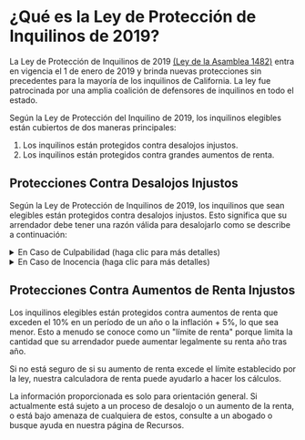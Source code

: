 
# ¿Qué es la Ley de Protección de Inquilinos de 2019?

La Ley de Protección de Inquilinos de 2019 [(Ley de la Asamblea 1482)](http://leginfo.legislature.ca.gov/faces/billNavClient.xhtml?bill_id=201920200AB1482) entra en vigencia el 1 de enero de 2019 y brinda nuevas protecciones sin precedentes para la mayoría de los inquilinos de California. La ley fue patrocinada por una amplia coalición de defensores de inquilinos en todo el estado.

Según la Ley de Protección del Inquilino de 2019, los inquilinos elegibles están cubiertos de dos maneras principales:

1. Los inquilinos están protegidos contra desalojos injustos.
2. Los inquilinos están protegidos contra grandes aumentos de renta.

## Protecciones Contra Desalojos Injustos

Según la Ley de Protección de Inquilinos de 2019, los inquilinos que sean elegibles están protegidos contra desalojos injustos. Esto significa que su arrendador debe tener una razón válida para desalojarlo como se describe a continuación:

<details>
    <summary>En Caso de Culpabilidad (haga clic para más detalles)</summary>
    <ol>
          <li>Falta de pago del renta.</li>
          <li>
            Incumplimiento con los términos esenciales de un contrato de arrendamiento que continúa después de una notificación por escrito del derecho de resolver la violación. Si el inquilino no resuelve la violación, el arrendador puede realizar un aviso de terminación sin posibilidad de saneamiento.
          </li>
          <li>Mantener, cometer o permitir una molestia.</li>
          <li>Destrucción de propiedad o crear una molestia.</li>
          <li>
            No firmar un contrato de arrendamiento con términos 
            similares después de la expiración de un contrato de arrendamiento.
          </li>
          <li>
            Actividad criminal en la propiedad, o actividad criminal o 
            amenaza criminal dirigida a un propietario o administrador de la propiedad.
          </li>
          <li>Asignación y subarriendo en violación del contrato de arrendamiento.</li>
          <li>Negarse a proporcionar al propietario acceso a la unidad.</li>
          <li>Usar las instalaciones para un propósito ilegal.</li>
          <li>
            Incumplimiento por parte de un licenciatario, agente o empleado
            del propietario para desocupar después de la terminación de la relación.
          </li>
          <li>
            Si un inquilino no entrega la posesión de la unidad después de la fecha
            que el inquilino avisara que se mudaria o después de que el propietario y el 
            inquilino hayan acordado por escrito que el inquilino desalojará.
          </li>
        </ol>
</details>
<details>
    <summary>En Caso de Inocencia (haga clic para más detalles)</summary>
    <ol>
          <li>
            {" "}
            El propietario o pariente del propietario se puede mudar dentro de la unidad 
            solo cuando este establecido en el contrato de arrendamiento
            original o un nuevo contrato lo permita. El desalojo debe 
            ser realizado por un propietario o el cónyuge, pareja 
            doméstica, hijos, nietos, padres o abuelos del propietario. 
            El contrato de arrendamiento original o nuevo contrato debe reservar 
            el derecho de mudarse para el propietario o el cónyuge, pareja doméstica, 
            hijos, nietos, padres o abuelos del propietario.{" "}
          </li>
          <li>Retirar la unidad del mercado de renta.</li>
          <li>
            Cuando una agencia de la ciudad o del condado requiere que la unidad 
            sea desocupada debido a condiciones inhabitables.
          </li>
          <li>
            Intención de demoler o remodelar sustancialmente una unidad. “Remodelación
            sustancial” significa el reemplazo o modificación sustancial de cualquier
            sistema estructural, eléctrico, de plomería o mecánico que requiera un
            permiso, o la eliminación de material peligroso, incluido plomo, moho o
            asbesto que no se pueda lograr de manera razonable con el inquilino en
            la unidad y eso requiere que el inquilino desocupe más de treinta días.
            Las mejoras cosméticas por sí solas, que incluyen pintura, decoración y
            reparaciones menores, no califican, ni ningún trabajo que se pueda hacer
            de manera segura con el inquilino en la unidad.
          </li>
        </ol>
</details>

## Protecciones Contra Aumentos de Renta Injustos

Los inquilinos elegibles están protegidos contra aumentos de renta que exceden el 10% en un período de un año o la inflación + 5%, lo que sea menor. Esto a menudo se conoce como un "límite de renta" porque limita la cantidad que su arrendador puede aumentar legalmente su renta año tras año.

Si no está seguro de si su aumento de renta excede el límite establecido por la ley, nuestra <Link to="/es//calculator">calculadora de renta</Link> puede ayudarlo a hacer los cálculos.

La información proporcionada es solo para orientación general. Si actualmente está sujeto a un proceso de desalojo o un aumento de la renta, o está bajo amenaza de cualquiera de estos, consulte a un abogado o busque ayuda en nuestra página de Recursos.
